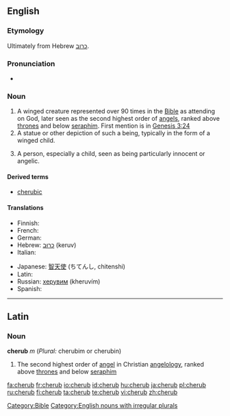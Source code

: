 {{also|Cherub}}
==English==

===Etymology===
Ultimately from Hebrew [[כרוב]].

===Pronunciation===
* {{IPA|/ˈʧɛrəb/}}

===Noun===
{{en-noun|pl2=cherubim}}

# A winged creature represented over 90 times in the [[Bible]] as attending on God, later seen as the second highest order of [[angels]], ranked above [[throne]]s and below [[seraph]]im. First mention is in [http://en.wikisource.org/wiki/Bible_%28World_English%29/Genesis#Chapter_3 Genesis 3:24]
# A statue or other depiction of such a being, typically in the form of a winged child.
# {{figurative}} A person, especially a child, seen as being particularly innocent or angelic.

====Derived terms====
* [[cherubic]]

====Translations====
{{top}}
* Finnish: {{t-|fi|kerubi}}
* French: {{t+|fr|chérubin|m}}
* German: {{t-|de|Cherub|m}}
* Hebrew: [[כרוב|כרוּב]] (keruv) {{m}}
* Italian: {{t+|it|cherubino|m}}
{{mid}}
* Japanese: [[智天使]] (ちてんし, chitenshi)
* Latin: {{t-|la|cherub|m}}
* Russian: [[херувим]] (kheruvím) {{m}}
* Spanish: {{t-|es|querubín|m}}
{{bottom}}

[[Category:Bible]]
[[Category:English nouns with irregular plurals]]

----

==Latin==

===Noun===
'''cherub''' ''m'' (''Plural:'' cherubim or cherubin)

# The second highest order of [[angel]] in Christian [[angelology]], ranked above [[throne]]s and below [[seraph]]im

[[fa:cherub]]
[[fr:cherub]]
[[io:cherub]]
[[id:cherub]]
[[hu:cherub]]
[[ja:cherub]]
[[pl:cherub]]
[[ru:cherub]]
[[fi:cherub]]
[[ta:cherub]]
[[te:cherub]]
[[vi:cherub]]
[[zh:cherub]]